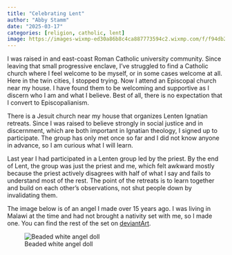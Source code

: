 ```yaml
---
title: "Celebrating Lent"
author: "Abby Stamm"
date: "2025-03-17"
categories: [religion, catholic, lent]
image: https://images-wixmp-ed30a86b8c4ca887773594c2.wixmp.com/f/f94db2db-b96a-432a-94d7-028d717c10a1/d1wow7b-ce384790-5b2a-46c5-b03f-be42b664d554.jpg/v1/fill/w_845,h_946,q_70,strp/beaded_nativity_angel_by_anabiyeni_d1wow7b-pre.jpg?token=eyJ0eXAiOiJKV1QiLCJhbGciOiJIUzI1NiJ9.eyJzdWIiOiJ1cm46YXBwOjdlMGQxODg5ODIyNjQzNzNhNWYwZDQxNWVhMGQyNmUwIiwiaXNzIjoidXJuOmFwcDo3ZTBkMTg4OTgyMjY0MzczYTVmMGQ0MTVlYTBkMjZlMCIsIm9iaiI6W1t7ImhlaWdodCI6Ijw9OTg0IiwicGF0aCI6IlwvZlwvZjk0ZGIyZGItYjk2YS00MzJhLTk0ZDctMDI4ZDcxN2MxMGExXC9kMXdvdzdiLWNlMzg0NzkwLTViMmEtNDZjNS1iMDNmLWJlNDJiNjY0ZDU1NC5qcGciLCJ3aWR0aCI6Ijw9ODc5In1dXSwiYXVkIjpbInVybjpzZXJ2aWNlOmltYWdlLm9wZXJhdGlvbnMiXX0.e8d8ZfqnOUq2GhbHcFyw2wS0qb9qt2e4JIB9YRNVmlc
---
```


I was raised in and east-coast Roman Catholic university community. Since leaving that small progressive enclave, I've struggled to find a Catholic church where I feel welcome to be myself, or in some cases welcome at all. Here in the twin cities, I stopped trying. Now I attend an Episcopal church near my house. I have found them to be welcoming and supportive as I discern who I am and what I believe.  Best of all, there is no expectation that I convert to Episcopalianism.

There is a Jesuit church near my house that organizes Lenten Ignatian retreats. Since I was raised to believe strongly in social justice and in discernment, which are both important in Ignatian theology, I signed up to participate. The group has only met once so far and I did not know anyone in advance, so I am curious what I will learn. 

Last year I had participated in a Lenten group led by the priest. By the end of Lent, the group was just the priest and me, which felt awkward mostly because the priest actively disagrees with half of what I say and fails to understand most of the rest. The point of the retreats is to learn together and build on each other's observations, not shut people down by invalidating them.

The image below is of an angel I made over 15 years ago. I was living in Malawi at the time and had not brought a nativity set with me, so I made one. You can find the rest of the set on [deviantArt](https://deviantart.com/anabiyeni). 

![Beaded white angel doll](https://images-wixmp-ed30a86b8c4ca887773594c2.wixmp.com/f/f94db2db-b96a-432a-94d7-028d717c10a1/d1wow7b-ce384790-5b2a-46c5-b03f-be42b664d554.jpg/v1/fill/w_845,h_946,q_70,strp/beaded_nativity_angel_by_anabiyeni_d1wow7b-pre.jpg?token=eyJ0eXAiOiJKV1QiLCJhbGciOiJIUzI1NiJ9.eyJzdWIiOiJ1cm46YXBwOjdlMGQxODg5ODIyNjQzNzNhNWYwZDQxNWVhMGQyNmUwIiwiaXNzIjoidXJuOmFwcDo3ZTBkMTg4OTgyMjY0MzczYTVmMGQ0MTVlYTBkMjZlMCIsIm9iaiI6W1t7ImhlaWdodCI6Ijw9OTg0IiwicGF0aCI6IlwvZlwvZjk0ZGIyZGItYjk2YS00MzJhLTk0ZDctMDI4ZDcxN2MxMGExXC9kMXdvdzdiLWNlMzg0NzkwLTViMmEtNDZjNS1iMDNmLWJlNDJiNjY0ZDU1NC5qcGciLCJ3aWR0aCI6Ijw9ODc5In1dXSwiYXVkIjpbInVybjpzZXJ2aWNlOmltYWdlLm9wZXJhdGlvbnMiXX0.e8d8ZfqnOUq2GhbHcFyw2wS0qb9qt2e4JIB9YRNVmlc)
